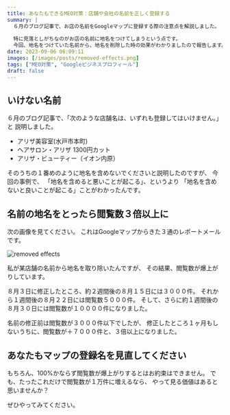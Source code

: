 ```yaml
---
title: あなたもできるMEO対策：店舗や会社の名前を正しく登録する
summary: |
  ６月のブログ記事で、お店の名前をGoogleマップに登録する際の注意点を解説しました。
  
  特に見落としがちなのがお店の名前に地名をつけてしまうという点です。
  今回、地名をつけていた名前から、地名を削除した時の効果がわかりましたので報告します。
date: 2023-09-06 06:09:11
images: [/images/posts/removed-effects.png]
tags: ["MEO対策", "Googleビジネスプロフィール"]
draft: false
---
```

## いけない名前

６月のブログ記事で、「次のような店舗名は、いずれも登録してはいけません。」と
説明しました。

- アリザ美容室(水戸市本町)
- ヘアサロン・アリザ 1300円カット
- アリザ・ビューティー（イオン内原）

そのうちの１番めのように地名を含めないでくださいと説明したのですが、
今回の事例で、
「地名を含めると悪いことが起こる」、というより
「地名を含めないと良いことが起こる」ことがわかったんです。

## 名前の地名をとったら閲覧数３倍以上に

次の画像を見てください。
これはGoogleマップからきた３通のレポートメールです。

<Image src="/images/posts/removed-effects.png"
 alt="removed effects" width={512} height={800} className="text-center mx-auto" />

私が某店舗の名前から地名を取り除いたんですが、
その結果、閲覧数が爆上がりしています。

８月３日に修正したところ、約２週間後の８月１５日には３０００件。
それから１週間後の８月２２日には閲覧数５０００件。
そして、さらに約１週間後の８月３０日には閲覧数が１００００件になりました。

名前の修正前は閲覧数が３０００件以下でしたが、
修正したところ１ヶ月もしないうちに、閲覧数が＋７０００件と、３倍以上になりました。

## あなたもマップの登録名を見直してください

もちろん、100%かならず閲覧数が爆上がりするとはお約束はできません。
でも、たったこれだけで閲覧数が１万件に増えるなら、
やって見る価値はあると思いませんか？

ぜひやってみてください。
